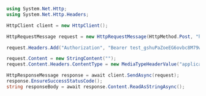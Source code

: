 ```csharp
using System.Net.Http;
using System.Net.Http.Headers;

HttpClient client = new HttpClient();

HttpRequestMessage request = new HttpRequestMessage(HttpMethod.Post, "https://api.callbell.eu/v1/contacts/414a6d692bd645ed803f2e7ce360d4c8/conversation/open");

request.Headers.Add("Authorization", "Bearer test_gshuPaZoeEG6ovbc8M79w0QyM");

request.Content = new StringContent("");
request.Content.Headers.ContentType = new MediaTypeHeaderValue("application/json");

HttpResponseMessage response = await client.SendAsync(request);
response.EnsureSuccessStatusCode();
string responseBody = await response.Content.ReadAsStringAsync();

```